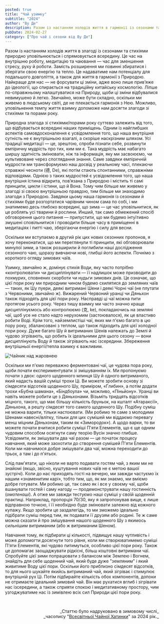 ```yaml
---
posted: true
title: "Чай узимку"
subtitle: "2024"
author: "Ву Де"
description: Разом із настанням холодів життя в гармонії із сезонами та стихіями природно уповільнюється і спрямовується всередину. Це час на внутрішню роботу, медитацію та чаювання...
pubDate: 2024-02-27
category: ["Про чай і сезони від Ву Де"]
---
```


Разом із настанням холодів життя в злагоді із сезонами та стихіями природно уповільнюється і спрямовується всередину. Це час на внутрішню роботу, медитацію та чаювання — час для зменшення стресу, руху й роботи. Замість розширення ми повинні збиратися і зберігати свою енергію та тепло. Це надаватиме нам потенціалу для подальшого довголіття, а також для життя в гармонії з Природою. Найкраще для нас — не форсувати ці зміни, адже воно лише прив’яже до ідеології, що спирається на традиційну китайську космологію. Ліпше по-справжньому налаштуватися на Природу, щоби ці зміни відбувалися невимушено й легко. Звичайно, може бути складно, оскільки ми живемо в людському світі, де не плекається гармонія з Нею. Можливо, уповільнення темпу життя взимку допоможе нам досягти злагоди зі стихіями та порами року.

Природна злагода зі стихіями/порами року суттєво залежить від того, що відбувається всередині наших приміщень. Одним із найглибших аспектів самовдосконалення є усвідомлення того, що наша внутрішня сутність не є внутрішньою взагалі, а скоріше наскрізним шляхом. Усі традиції медитації — це, зрештою, спроби пізнати себе, розвинути емпіричну мудрість про тих, ким ми є. Така мудрість має набагато ширшу здатність змінювати, ніж та інформація, яку ми засвоюємо, чи культивоване через споглядання знання. Саме завдяки емпіричній мудрости ми трансформуємо наш досвід у реальному часі, плекаючи справжні чесноти (德, De), які потім стають спонтанними, справжніми відповідями. Однією з таких мудростей є усвідомлення того, що наша внутрішня істина відкрита, пов’язана з Природою і містить ті самі принципи, цикли і істини, що й Вона. Тому чим більше ми живемо у злагоді зі своєю внутрішньою правдою, тим більше ми знаходимо злагоди з Природою. Завдяки цьому наша гармонія із сезонами й стихіями буде розгортатися чарівним чином сама по собі, і ми знатимемо десь глибоко всередині, що зима — це час уповільнитися, як це роблять усі тварини й рослини. Инший, так само обмежений спосіб обговорення цього питання — припустити, що ми будемо інтуїтивно змушені сповільнитися і проводити більше часу в приміщенні в медитаціях і питті чаю, зберігаючи енергію і силу для весни.

Оскільки ми вступаємо в другий рік цих нових сезонних пропонов, я хочу переконатися, що ми переглянули ті принципи, які обговорювали минулої зими, а також розширили й поглибили наші дослідження сезонного чаю, щоразу вивчаючи нові, глибші його аспекти. Почнімо з короткого огляду зимових чаїв.

Узимку, звичайно ж, домінує стихія Води, яку часто потрібно «контролювати» чи дисциплінувати — її надлишок може призводити до похмурих, сповнених скорботи чи нудьги зимових днів. Це означає, що цієї пори року ми природним чином будемо схилятися до земляних чаїв — таких, як Шу пуери, деякі витримані Шени і деякі Чорні чаї (не плутати з Червоними, звичайно ж). Вижарений Червоний уранці чи Дяньхон також підходять для цієї пори року. Насправді ці чаї можна пити протягом усього року. Через тишу взимку ми часто значно краще дисциплінуємось або контролюємо (克, ke), покладаючись на земляні чаї, щоб усе не стало надто нерухомим (застоювалося), як це властиво робити Воді. Крім того, найземлистіші чаї, яких ми п'ємо багато в цю пору року, збалансовані з теплом, що також підходить для цієї холодної пори року. Дуже багато Шу й витриманих Шенів належать до Землі й чудово зігрівають, що робить їх ідеальними для цього сезону — вони дисциплінують Воду й також зігрівають нас ізсередини. Збереження внутрішньої енергії/тепла взимку є важливим.

<Image class="align-center" src={Image1} alt="Чайник над жаровнею" />

Оскільки ми п'ємо переважно ферментовані чаї, це чудова пора року, щоби почати експериментувати зі змішуванням їх. Ми пропонуємо почати з двох: одного щоденного млинця Шу й одного витриманого, який надасть вашій суміші трохи Ці. Ви можете зробити основу зі сімдесяти відсотків щоденного Шу, приміром, «Глибин», а потім додати трохи «Бубна шамана», «Біндбоула» чи, можливо, «Піньйону». Уранці ви навіть можете робити це з Дяньхонами. Візьміть тридцять відсотків міцного, такого, що має більшу кількість бруньок, на кшталт «Атараксії», Дяньхона, а решту сімдесят того самого щоденного Шу. Подібну суміш не можна варити, тільки настоювати. (Ми робимо те саме з молодими Шенами навесні/влітку, тільки для цих сумішей ми віддаємо перевагу менш міцним Дяньхонам, таким як «Зимородок»). А щодо варки, то ви можете почати вчитися робити суміші П'яти Елементів, що є ще одним чудовим способом осягнути саму теорію Вусін значно глибше. Усвідомити, як змішувати два чаї разом — це початок процесу навчання, який може заохотити до створення сумішей П'яти Елементів. Коли ми навчимося добре змішувати два чаї, можна переходити до трьох, а там і до п'ятьох.

Слід пам'ятати, що ніколи не варто подавати гостям чай, з яким ми не знайомі (якщо, звісно, куштування нових чаїв не є метою вашої зустрічі). Коли до нас приходять гості на вечерю, ми завжди частуємо їх нашим «знаменитим карі», тобто тим, що, як ми знаємо, ми вміємо добре готувати. Ми робимо це, так само як і все у своєму чаї, щоби вшанувати гостей і саму нагоду — продемонструвати нашу гостинність (_омотенаші_). А отже ми завжди тестуємо наші суміші у своїй щоденній практиці. Наприклад, пропорція 70/30, яку я запропонував вище, є лише відправною точкою, і її необхідно буде змінювати залежно від кожного купажу. Якщо зробити це заздалегідь, то ми зможемо ідеально підібрати суміш перед тим, як подавати її друзям або родині. Те ж саме можна сказати й про змішування нашого щоденного Шу з якимось сильнішим витриманим (або ж витриманим Шеном).

Навчання тому, як підбирати ці кількості, підвищує нашу чутливість і може допомогти досягнути того рівня, коли ми створюватимемо суміші П'яти Елементів, які чудово питимуться, особливо цієї пори року. Також це допомагає заощаджувати рідкісні, більш коштовні витримани чаї. Спробуйте цієї зими попрацювати з балансом між Землею і Вогнем, знайдіть для себе щоденний чай, який буде дуже "земляним" і який живитиме Воду цієї пори. Оскільки його приблизно сімдесят відсотків, то для нього шукайте якийсь витриманий чай, який зігріває і стимулює внутрішній рух Ці. Потім підбирайте кількість обох компонентів, допоки не отримаєте ідеальний зимовий чай. Він має рухатися вглиб і зігрівати нас ізсередини, а також сприяти спокою і медитативному простору, чим узгоджуватиме нас із зимівлею всіх сил Природи цієї пори року.

<p>&nbsp;</p>
<p align="right" style="font-size: 0.9rem;">_Статтю було надруковано в зимовому числі_<br />_часопису "<a href="http://www.globalteahut.org/" target="_blank" rel="noopener noreferrer">Всесвітньої Чайної Хатинки</a>" за 2024 рік._</p>